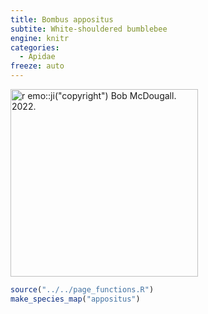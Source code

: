 ```yaml
---
title: Bombus appositus
subtite: White-shouldered bumblebee
engine: knitr
categories:
  - Apidae
freeze: auto
---
```

[![`r emo::ji("copyright")` Bob McDougall. 2022.](https://inaturalist-open-data.s3.amazonaws.com/photos/223410239/large.jpeg){height=300}](https://inaturalist.ca/observations/131294219)

```r
source("../../page_functions.R")
make_species_map("appositus")
```
